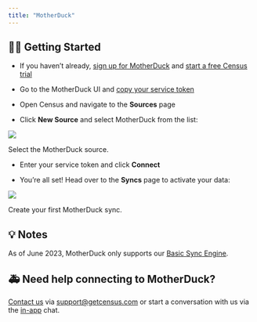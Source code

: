 ```yaml
---
title: "MotherDuck"
---
```


## 🏃‍♀️ Getting Started

* If you haven’t already, [sign up for MotherDuck](https://motherduck.com/) and [start a free Census trial](https://app.getcensus.com/)

* Go to the MotherDuck UI and [copy your service token](https://motherduck.com/docs/authenticating-to-motherduck#authentication-using-a-service-token)

* Open Census and navigate to the **Sources** page

* Click **New Source** and select MotherDuck from the list:

![](/images/sources/motherduck-1.png)

Select the MotherDuck source.

* Enter your service token and click **Connect**

* You’re all set! Head over to the **Syncs** page to activate your data:

![](/images/sources/motherduck-2.png)

Create your first MotherDuck sync.

## 💡 Notes

As of June 2023, MotherDuck only supports our [Basic Sync Engine](/sources/overview#sync-engines).

## 🚑 Need help connecting to MotherDuck?

[Contact us](mailto:support@getcensus.com) via support@getcensus.com or start a conversation with us via the [in-app](https://app.getcensus.com) chat.